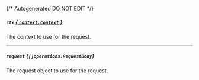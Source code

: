 {/* Autogenerated DO NOT EDIT  */}

##### `ctx` [*{ `context.Context` }*](https://pkg.go.dev/context#Context)
The context to use for the request.

---
##### `request` *{`[]operations.RequestBody`}*
The request object to use for the request.

<Collapsible openLabel={Labels.showProperties} closeLabel={Labels.hideProperties}>
  <RequestBody />
</Collapsible>

